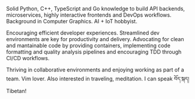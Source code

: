 Solid Python, C++, TypeScript and Go knowledge to build API backends,
microservices, highly interactive frontends and DevOps workflows. Background in
Computer Graphics. AI + IoT hobbyist.

Encouraging efficient developer experiences. Streamlined dev environments are
key for productivity and delivery. Advocating for clean and mantainable code by
providing containers, implementing code formatting and quality analysis
pipelines and encouraging TDD through CI/CD workflows.

Thriving in collaborative environments and enjoying working as part of a team.
Vim lover. Also interested in traveling, meditation. I can speak བོད་སྐད། Tibetan!
